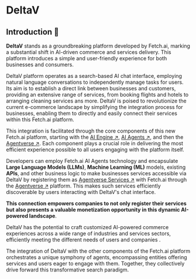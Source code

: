 # DeltaV

## Introduction 🚀

**DeltaV** stands as a groundbreaking platform developed by Fetch.ai, marking a substantial shift in AI-driven commerce and services delivery. This platform introduces a simple and user-friendly experience for both businesses and consumers.

DeltaV platform operates as a search-based AI chat interface, employing natural language conversations to independently manage tasks for users. Its aim is to establish a direct link between businesses and customers, providing an extensive range of services, from booking flights and hotels to arranging cleaning services ans more. DeltaV is poised to revolutionize the current e-commerce landscape by simplifying the integration process for businesses, enabling them to directly and easily connect their services within this Fetch.ai platform.

This integration is facilitated through the core components of this new Fetch.ai platform, starting with the [AI Engine ↗️](/concepts/ai-engine/ai-engine-intro), [AI Agents ↗️](/concepts/agents/agents), and then the [Agentverse ↗️](/concepts/agent-services/agentverse-intro). Each component plays a crucial role in delivering the most efficient experience possible to all users engaging with the platform itself.

Developers can employ Fetch.ai AI Agents technology and encapsulate **Large Language Models (LLMs)**, **Machine Learning (ML)** models, existing **APIs**, and other business logic to make businesses services accessible via DeltaV by registering them as [Agentverse Services ↗️](/guides/agentverse/registering-agent-services) with Fetch.ai through the [Agentverse ↗️](https://agentverse.ai/) platform. This makes such services efficiently discoverable by users interacting with DeltaV's chat interface.

**This connection empowers companies to not only register their services but also presents a valuable monetization opportunity in this dynamic AI-powered landscape**.

DeltaV has the potential to craft customized AI-powered commerce experiences across a wide range of industries and services sectors, efficiently meeting the different needs of users and companies .

The integration of DeltaV with the other components of the Fetch.ai platform orchestrates a unique symphony of agents, encompassing entities offering services and users eager to engage with them. Together, they collectively drive forward this transformative search paradigm. 
